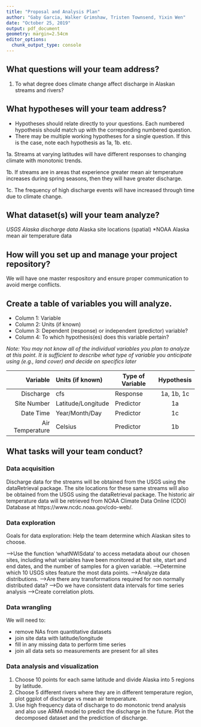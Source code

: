 ```yaml
---
title: "Proposal and Analysis Plan"
author: "Gaby Garcia, Walker Grimshaw, Tristen Townsend, Yixin Wen"
date: "October 25, 2019"
output: pdf_document
geometry: margin=2.54cm
editor_options: 
  chunk_output_type: console
---
```


## What questions will your team address?

1. To what degree does climate change affect discharge in Alaskan streams and rivers?

## What hypotheses will your team address? 

* Hypotheses should relate directly to your questions. Each numbered hypothesis should match up with the correponding numbered question. 
* There may be multiple working hypotheses for a single question. If this is the case, note each hypothesis as 1a, 1b. etc.

1a. Streams at varying latitudes will have different responses to changing climate with monotonic trends.

1b. If streams are in areas that experience greater mean air temperature increases during spring seasons, then they will have greater discharge. 

1c. The frequency of high discharge events will have increased through time due to climate change. 


## What dataset(s) will your team analyze?

*USGS Alaska discharge data
*Alaska site locations (spatial)
*NOAA Alaska mean air temperature data


## How will you set up and manage your project repository? 

We will have one master respository and ensure proper communication to avoid merge conflicts.


## Create a table of variables you will analyze.

* Column 1: Variable
* Column 2: Units (if known)
* Column 3: Dependent (response) or independent (predictor) variable?
* Column 4: To which hypothesis(es) does this variable pertain?

*Note: You may not know all of the individual variables you plan to analyze at this point. It is sufficient to describe what type of variable you anticipate using (e.g., land cover) and decide on specifics later*

| Variable | Units (if known) | Type of Variable | Hypothesis | 
|------:|:-----|---------|:------:|
| Discharge | cfs | Response | 1a, 1b, 1c |
| Site Number | Latitude/Longitude | Predictor | 1a |
| Date Time | Year/Month/Day | Predictor | 1c |
| Air Temperature | Celsius | Predictor | 1b |


## What tasks will your team conduct? 

### Data acquisition

Discharge data for the streams will be obtained from the USGS using the dataRetrieval package. The site locations for these same streams will also be obtained from the USGS using the dataRetrieval package. The historic air temperature data will be retrieved from NOAA Climate Data Online (CDO) Database at https://www.ncdc.noaa.gov/cdo-web/.

### Data exploration

Goals for data exploration: 
Help the team determine which Alaskan sites to choose.

-->Use the function 'whatNWISdata' to access metadata about our chosen sites, including what variables have been monitored at that site, start and end dates, and the number of samples for a given variable.
-->Determine which 10 USGS sites feature the most data points.
-->Analyze data distributions.
-->Are there any transformations required for non normally distributed data?
-->Do we have consistent data intervals for time series analysis
-->Create correlation plots.


### Data wrangling
We will need to: 

* remove NAs from quantitative datasets
* join site data with latitude/longitude
* fill in any missing data to perform time series
* join all data sets so measurements are present for all sites


### Data analysis and visualization
1.	Choose 10 points for each same latitude and divide Alaska into 5 regions by latitude.  
2.	Choose 5 different rivers where they are in different temperature region, plot ggplot of discharge vs mean air temperature. 
3.	Use high frequency data of discharge to do monotonic trend analysis and also use ARMA model to predict the discharge in the future. Plot the decomposed dataset and the prediction of discharge.